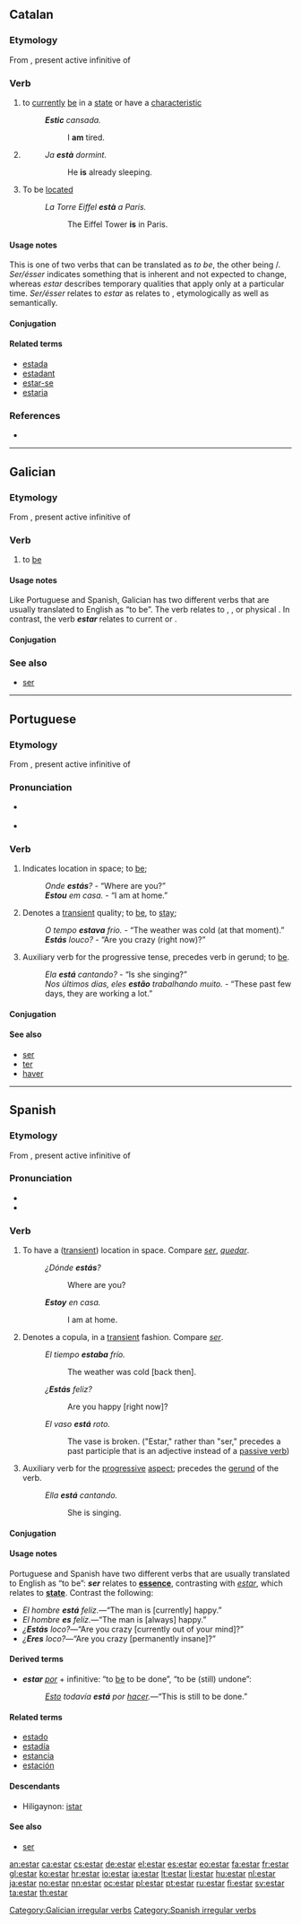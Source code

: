 ==Catalan==

===Etymology===
From {{etyl|la|ca}} {{term|stare|stāre|stand|lang=la}}, present active infinitive of {{term|sto|stō|stand|lang=la}}

===Verb===
{{ca-verb|ar-irr|est|pres_1_sg=estic}}

# {{transitive|copular|lang=ca}} to [[currently]] [[be]] in a [[state]] or have a [[characteristic]] {{gloss|Used to connect a noun to an adjective that describes a temporary state of being.}}
#: '''''Estic''' cansada.''
#:: I '''am''' tired.
# {{auxiliary|lang=ca}} {{non-gloss definition|Used to form the [[continuous]] [[aspect]], together with a [[present participle]].}}
#: ''Ja '''està''' dormint.''
#:: He '''is''' already sleeping.
# {{intransitive|+adverbial phrase|lang=ca}} To be [[located]] {{gloss|to be in a place}}
#: ''La Torre Eiffel '''està''' a París.''
#:: The Eiffel Tower '''is''' in Paris.

====Usage notes====
This is one of two verbs that can be translated as ''to be'', the other being {{term|ser|lang=ca}}/{{term|ésser|lang=ca}}. ''Ser/ésser'' indicates something that is inherent and not expected to change, whereas ''estar'' describes temporary qualities that apply only at a particular time. ''Ser/ésser'' relates to ''estar'' as {{term|essence|lang=en}} relates to {{term|state|lang=en}}, etymologically as well as semantically.

====Conjugation====
{{ca-conj-ar|est<!--
-->| pres_ind_1_sg=estic<!--
-->| pres_ind_2_sg=estàs<!--
-->| pres_ind_3_sg=està<!--
-->| pres_ind_3_pl=estan<!--

-->| pret_ind_1_sg=estiguí<!--
-->| pret_ind_2_sg=estigueres<!--
-->| pret_ind_3_sg=estigué<!--
-->| pret_ind_1_pl=estiguérem<!--
-->| pret_ind_2_pl=estiguéreu<!--
-->| pret_ind_3_pl=estigueren<!--

-->| pres_sub_1_sg=estigui<!--
-->| pres_sub_2_sg=estiguis<!--
-->| pres_sub_3_sg=estigui<!--
-->| pres_sub_1_pl=estiguem<!--
-->| pres_sub_2_pl=estigueu<!--
-->| pres_sub_3_pl=estiguin<!--

-->| impf_sub_1_sg=estigués<!--
-->| impf_sub_2_sg=estiguessis<!--
-->| impf_sub_3_sg=estigués<!--
-->| impf_sub_1_pl=estiguéssim<!--
-->| impf_sub_2_pl=estiguéssiu<!--
-->| impf_sub_3_pl=estiguessin<!--

-->| impr_2_sg=estigues<!--
-->| impr_3_sg=estigui<!--
-->| impr_1_pl=estiguem<!--
-->| impr_2_pl=estigueu<!--
-->| impr_3_pl=estiguin<!--
-->}}

====Related terms====
* [[estada]]
* [[estadant]]
* [[estar-se]]
* [[estaria]]

===References===
* {{R:IEC4}}

----

==Galician==

===Etymology===
From {{etyl|la|gl}} {{term|stare|stāre|stand|lang=la}}, present active infinitive of {{term|sto|stō|stand|lang=la}}

===Verb===
{{gl-verb|est|ar|pres=estou|pret=estiven|part=estado}}

# to [[be]]

====Usage notes====
Like Portuguese and Spanish, Galician has two different verbs that are usually translated to English as “to be”.  The verb '''{{term|ser|lang=gl}}''' relates to {{term|essence}}, {{term|origin}}, or physical {{term|description}}.  In contrast, the verb '''''estar''''' relates to current {{term|state}} or {{term|position}}.

====Conjugation====
{{gl-conj (estar)}}

===See also===
* [[ser#Galician|ser]]

[[Category:Galician irregular verbs]]

----

==Portuguese==

===Etymology===
From {{etyl|la|pt}} {{term|stare|stāre|stand|lang=la}}, present active infinitive of {{term|sto|stō|stand|lang=la}}

===Pronunciation===
* {{a|Portugal}} {{IPA|/ʃtər/|lang=pt}}
* {{a|Brazil}} {{IPA|lang=pt|/esˈtar/|/isˈtar/|/iʃˈtar/|lang=pt}}

===Verb===
{{pt-verb||estar}}

# Indicates location in space; to [[be]];
#: ''Onde '''estás'''?'' - “Where are you?”
#: '''''Estou''' em casa.'' - “I am at home.”
# Denotes a [[transient]] quality; to [[be]], to [[stay]];
#: ''O tempo '''estava''' frio.'' - “The weather was cold (at that moment).”
#: '''''Estás''' louco?'' - “Are you crazy (right now)?”
# Auxiliary verb for the progressive tense, precedes verb in gerund; to [[be]].
#: ''Ela '''está''' cantando?'' - “Is she singing?”
#: ''Nos últimos dias, eles '''estão''' trabalhando muito.'' - “These past few days, they are working a lot.”

====Conjugation====
{{pt-conj||estar}}

====See also====
* [[ser]]
* [[ter]]
* [[haver]]

----

==Spanish==

===Etymology===
From {{etyl|la|es}} {{term|stare|stāre|stand|lang=la}}, present active infinitive of {{term|sto|stō|stand|lang=la}}

===Pronunciation===
* {{IPA|lang=es|/esˈtaɾ/}}
*{{audio|es-us-estar.ogg|Audio (US)}}

===Verb===
{{es-verb|est|ar|pres=estoy|pret=estuve}}

# To have a ([[transient]]) location in space. Compare ''[[ser]]'', ''[[quedar]]''.
#: ''¿Dónde '''estás'''?''
#:: Where are you?
#: '''''Estoy''' en casa.''
#:: I am at home.
# Denotes a copula, in a [[transient]] fashion. Compare ''[[ser]]''.
#: ''El tiempo '''estaba''' frío.''
#:: The weather was cold [back then].
#: ''¿'''Estás''' feliz?''
#:: Are you happy [right now]?
#: ''El vaso '''está''' roto.''
#:: The vase is broken. ("Estar," rather than "ser," precedes a past participle that is an adjective instead of a [[passive voice|passive verb]]) 
# Auxiliary verb for the [[progressive]] [[aspect]]; precedes the [[gerund]] of the verb.
#: ''Ella '''está''' cantando.''
#:: She is singing.

====Conjugation====
{{es-conj-ar (estar)}}

====Usage notes====
Portuguese and Spanish have two different verbs that are usually translated to English as “to be”: '''''ser''''' relates to '''[[essence]]''', contrasting with ''[[estar]]'', which relates to '''[[state]]'''.  Contrast the following:
* ''El hombre '''está''' felíz.''—“The man is [currently] happy.”
* ''El hombre '''es''' felíz.''—“The man is [always] happy.”
* ''¿'''Estás''' loco?''—“Are you crazy [currently out of your mind]?”
* ''¿'''Eres''' loco?''—“Are you crazy [permanently insane]?”

====Derived terms====
* '''''estar''' [[por]]'' + infinitive: “to [[be]] to be done”, “to be (still) undone”:
*: ''[[esto#Finnish|Esto]] todavía '''está''' por [[hacer]].''—“This is still to be done.”

====Related terms====
* [[estado]]
* [[estadía]]
* [[estancia]]
* [[estación]]

====Descendants====
* Hiligaynon: [[istar]]

====See also====
* [[ser]]

[[Category:Spanish irregular verbs]]

[[an:estar]]
[[ca:estar]]
[[cs:estar]]
[[de:estar]]
[[el:estar]]
[[es:estar]]
[[eo:estar]]
[[fa:estar]]
[[fr:estar]]
[[gl:estar]]
[[ko:estar]]
[[hr:estar]]
[[io:estar]]
[[ia:estar]]
[[lt:estar]]
[[li:estar]]
[[hu:estar]]
[[nl:estar]]
[[ja:estar]]
[[no:estar]]
[[nn:estar]]
[[oc:estar]]
[[pl:estar]]
[[pt:estar]]
[[ru:estar]]
[[fi:estar]]
[[sv:estar]]
[[ta:estar]]
[[th:estar]]